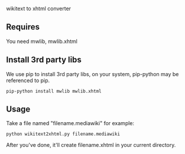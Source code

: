 wikitext to xhtml converter

== Requires ==

You need mwlib, mwlib.xhtml

== Install 3rd party libs ==

We use pip to install 3rd party libs, on your system, pip-python may be referenced to pip.

 pip-python install mwlib mwlib.xhtml

== Usage ==

Take a file named "filename.mediawiki" for example:

 python wikitext2xhtml.py filename.mediawiki

After you've done, it'll create filename.xhtml in your current directory.
